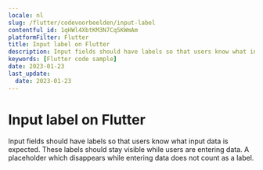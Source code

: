 ```yaml
---
locale: nl
slug: /flutter/codevoorbeelden/input-label
contentful_id: 1qHWl4XbtKM3N7Cq5KWmAm
platformFilter: Flutter
title: Input label on Flutter
description: Input fields should have labels so that users know what input data is expected.
keywords: [Flutter code sample]
date: 2023-01-23
last_update:
  date: 2023-01-23
---
```


# Input label on Flutter

Input fields should have labels so that users know what input data is expected. These labels should stay visible while users are entering data. A placeholder which disappears while entering data does not count as a label.

<CodeSample id="input-label" locale="nl" platform="flutter"/>
